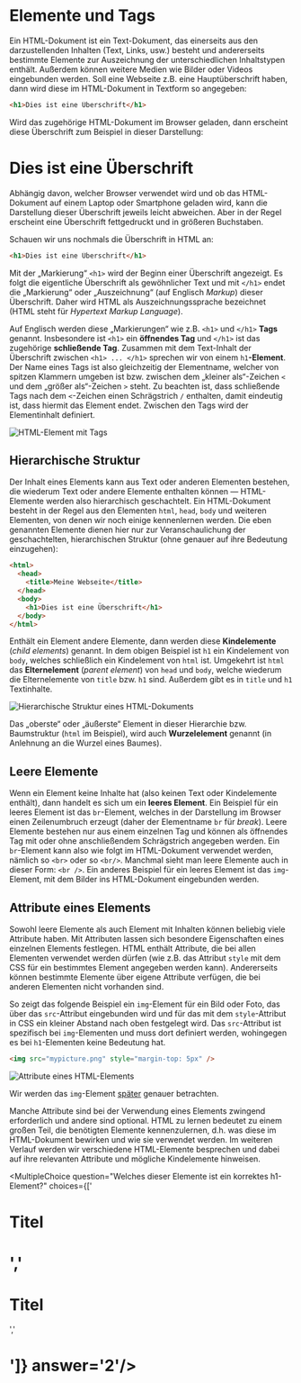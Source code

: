 # Elemente und Tags


Ein HTML-Dokument ist ein Text-Dokument, das einerseits aus den darzustellenden Inhalten
(Text, Links, usw.) besteht und andererseits bestimmte Elemente zur Auszeichnung
der unterschiedlichen Inhaltstypen enthält. Außerdem können
weitere Medien wie Bilder oder Videos eingebunden werden. Soll eine Webseite z.B. eine Hauptüberschrift
haben, dann wird diese im HTML-Dokument in Textform so angegeben:

```html
<h1>Dies ist eine Überschrift</h1>
```

Wird das zugehörige HTML-Dokument im Browser geladen, dann erscheint diese Überschrift
zum Beispiel in dieser Darstellung:

<h1 style={{fontFamily: "serif"}}>Dies ist eine Überschrift</h1>

Abhängig davon, welcher Browser verwendet wird und ob das HTML-Dokument auf einem Laptop oder
Smartphone geladen wird, kann die Darstellung dieser Überschrift jeweils leicht abweichen.
Aber in der Regel erscheint eine Überschrift fettgedruckt und in größeren Buchstaben.

Schauen wir uns nochmals die Überschrift in HTML an:

```html
<h1>Dies ist eine Überschrift</h1>
```

Mit der „Markierung“ `<h1>` wird der Beginn einer Überschrift angezeigt. Es folgt die
eigentliche Überschrift als gewöhnlicher Text und mit `</h1>` endet die „Markierung“
oder „Auszeichnung“ (auf Englisch _Markup_) dieser Überschrift. Daher wird HTML als
Auszeichnungssprache bezeichnet (HTML steht für _Hypertext Markup Language_).

Auf Englisch werden diese „Markierungen“ wie z.B. `<h1>` und `</h1>` **Tags** genannt.
Insbesondere ist `<h1>` ein **öffnendes Tag** und `</h1>` ist das zugehörige **schließende Tag**.
Zusammen mit dem Text-Inhalt der Überschrift zwischen `<h1> ... </h1>` sprechen wir
von einem `h1`**-Element**. Der Name eines Tags ist also gleichzeitig der Elementname,
welcher von spitzen Klammern umgeben ist bzw. zwischen dem „kleiner als“-Zeichen `<` und dem
„größer als“-Zeichen `>` steht. Zu beachten ist, dass schließende Tags nach dem
`<`-Zeichen einen Schrägstrich `/` enthalten, damit eindeutig ist, dass hiermit
das Element endet. Zwischen den Tags wird der Elementinhalt definiert.

![HTML-Element mit Tags](../../images/html/element-tags.png)

## Hierarchische Struktur

Der Inhalt eines Elements kann aus Text oder anderen Elementen bestehen, die wiederum
Text oder andere Elemente enthalten können &mdash; HTML-Elemente werden also hierarchisch
geschachtelt. Ein HTML-Dokument besteht in der Regel aus den Elementen `html`, `head`,
`body` und weiteren Elementen, von denen wir noch einige kennenlernen werden. Die eben
genannten Elemente dienen hier nur zur Veranschaulichung der geschachtelten,
hierarchischen Struktur (ohne genauer auf ihre Bedeutung einzugehen):

```html
<html>
  <head>
    <title>Meine Webseite</title>
  </head>
  <body>
    <h1>Dies ist eine Überschrift</h1>
  </body>
</html>
```

Enthält ein Element andere Elemente, dann werden diese **Kindelemente** (_child elements_)
genannt. In dem obigen Beispiel ist `h1` ein Kindelement von `body`, welches schließlich
ein Kindelement von `html` ist. Umgekehrt ist `html` das **Elternelement** (_parent
element_) von `head` und `body`, welche wiederum die Elternelemente von `title` bzw.
`h1` sind. Außerdem gibt es in `title` und `h1` Textinhalte.

![Hierarchische Struktur eines HTML-Dokuments](../../images/html/hierarchie.png)

Das „oberste“ oder „äußerste“ Element in dieser Hierarchie bzw. Baumstruktur
(`html` im Beispiel), wird auch **Wurzelelement** genannt (in Anlehnung an die Wurzel eines Baumes).

## Leere Elemente

Wenn ein Element keine Inhalte hat (also keinen Text oder Kindelemente enthält), dann
handelt es sich um ein **leeres Element**. Ein Beispiel für ein leeres Element ist das
`br`-Element, welches in der Darstellung im Browser einen Zeilenumbruch erzeugt
(daher der Elementname `br` für _break_).
Leere Elemente bestehen nur aus einem einzelnen Tag und können als öffnendes Tag mit oder
ohne anschließendem Schrägstrich angegeben werden. Ein `br`-Element kann also wie folgt
im HTML-Dokument verwendet werden, nämlich so `<br>` oder so `<br/>`. Manchmal sieht man
leere Elemente auch in dieser Form: `<br />`. Ein anderes Beispiel für ein leeres Element
ist das `img`-Element, mit dem Bilder ins HTML-Dokument eingebunden werden.

## Attribute eines Elements

Sowohl leere Elemente als auch Element mit Inhalten können beliebig viele Attribute haben.
Mit Attributen lassen sich besondere Eigenschaften eines einzelnen Elements
festlegen. HTML enthält Attribute, die bei allen Elementen verwendet werden dürfen
(wie z.B. das Attribut `style` mit dem CSS für ein bestimmtes Element angegeben
werden kann). Andererseits können bestimmte Elemente über eigene Attribute verfügen,
die bei anderen Elementen nicht vorhanden sind.

So zeigt das folgende Beispiel ein `img`-Element für ein Bild oder Foto,
das über das `src`-Attribut eingebunden wird und für das mit dem `style`-Attribut
in CSS ein kleiner Abstand nach oben festgelegt wird. Das `src`-Attribut ist
spezifisch bei `img`-Elementen und muss dort definiert werden, wohingegen es bei
`h1`-Elementen keine Bedeutung hat.

```html
<img src="mypicture.png" style="margin-top: 5px" />
```

![Attribute eines HTML-Elements](../../images/html/attribute.png)

Wir werden das `img`-Element [später](../bilder) genauer betrachten.

Manche Attribute sind bei der Verwendung eines Elements zwingend erforderlich
und andere sind optional. HTML zu lernen bedeutet zu einem großen Teil, die benötigten
Elemente kennenzulernen, d.h. was diese im HTML-Dokument bewirken und wie sie
verwendet werden. Im weiteren Verlauf werden wir verschiedene HTML-Elemente
besprechen und dabei auf ihre relevanten Attribute und mögliche
Kindelemente hinweisen.

<MultipleChoice question="Welches dieser Elemente ist ein korrektes h1-Element?" choices={['<h1>Titel<h1>','<h1>Titel</h1>','<h1 heading="Titel"/>']} answer='2'/>
